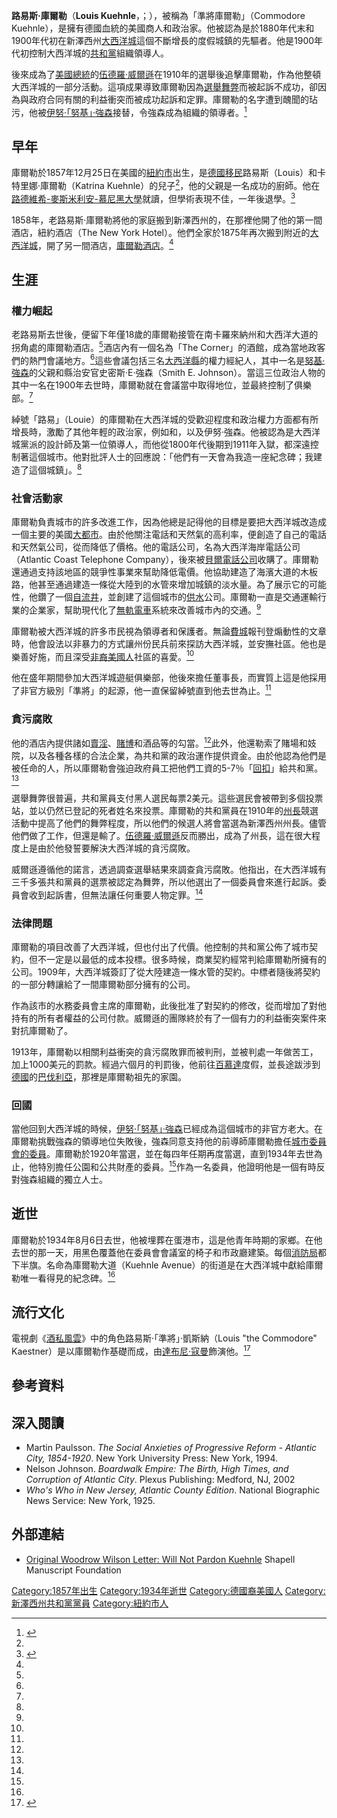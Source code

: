 {{noteTA
|G1=TV
}}
{{Infobox criminal
| name       = 路易斯·庫爾勒<br />Louis Kuehnle
| image_name         = Kuehnle 1916 Atlantic City Police Department Souvenir Book-edit.jpg
| image_alt          = 
| image_caption      = 1916年大西洋城警察局紀念書籍
| birth_date         = {{Birth date|1857|12|25}}
| birth_place        = 美國紐約州[[紐約市|紐約市]]
| death_date         = {{Death date and age|1934|08|06|1857|12|25}}
| death_place        = 美國[[新澤西州|新澤西州]][[大西洋城|大西洋城]]
| nationality        = 美國
| alias              = 準將（The Commodore）
| conviction         = [[利益衝突|利益衝突]]
| conviction_penalty = 6個月
| conviction_status  = 
| occupation         = {{link-en|庫爾勒酒店|Kuehnle's Hotel}}的經營者
}}
'''路易斯·庫爾勒'''（'''Louis Kuehnle'''，{{IPAc-en|ˈ|k|uː|n|l|iː}}；{{bd|1857年|12月25日|1934年|8月6日}}），被稱為「準將庫爾勒」（Commodore Kuehnle），是擁有德國血統的美國商人和政治家。他被認為是於1880年代末和1900年代初在新澤西州[[大西洋城|大西洋城]]這個不斷增長的度假城鎮的先驅者。他是1900年代初控制大西洋城的[[共和黨_(美國)|共和黨]]組織領導人。

後來成為了[[美國總統|美國總統]]的{{link-en|新澤西州州長|Governor of New Jersey}}[[伍德羅·威爾遜|伍德羅·威爾遜]]在1910年的選舉後追擊庫爾勒，作為他整頓大西洋城的一部分活動。這項成果導致庫爾勒因為[[選舉舞弊|選舉舞弊]]而被起訴不成功，卻因為與政府合同有關的利益衝突而被成功起訴和定罪。庫爾勒的名字遭到醜聞的玷污，他被[[伊努·L·強森|伊努·「努基」·強森]]接替，令強森成為組織的領導者。<ref name="exp">{{Cite web |url = http://www.atlanticcityexperience.org/index.php/the-prohibition-era/6-biographies/3-louis-qcommodoreq-kuehnle |title = Louis "Commodore" Kuehnle |publisher = Atlantic City Public Library |language = en |access-date = 2017-04-09 |archive-url = https://web.archive.org/web/20170409121159/http://www.atlanticcityexperience.org/index.php/the-prohibition-era/6-biographies/3-louis-qcommodoreq-kuehnle |archive-date = 2017-04-09 |dead-url = yes }}</ref>

== 早年 ==
庫爾勒於1857年12月25日在美國的[[紐約市|紐約市]]出生，是[[德裔美國人|德國移民]]路易斯（Louis）和卡特里娜·庫爾勒（Katrina Kuehnle）的兒子<ref name="exp" />，他的父親是一名成功的廚師。他在[[慕尼黑大學|路德維希-麥斯米利安-慕尼黑大學]]就讀，但學術表現不佳，一年後退學。<ref name="be-blog">{{Cite web |url = http://theboardwalkempire.blogspot.hk/2010/09/commodore-louis-kuehnle.html |title = The Reign of the Commodore: Louis Kuehnle |publisher = A Boardwalk Empire Blog |language = en |access-date = 2017-04-09 |archive-date = 2017-04-09 |archive-url = https://web.archive.org/web/20170409201931/http://theboardwalkempire.blogspot.hk/2010/09/commodore-louis-kuehnle.html |dead-url = no }}</ref>

1858年，老路易斯·庫爾勒將他的家庭搬到新澤西州的{{link-en|蛋港市 (新澤西州)|Egg Harbor City, New Jersey|蛋港市}}，在那裡他開了他的第一間酒店，紐約酒店（The New York Hotel）。他們全家於1875年再次搬到附近的[[大西洋城|大西洋城]]，開了另一間酒店，[[庫爾勒酒店|庫爾勒酒店]]。<ref name="exp" />

== 生涯 ==
=== 權力崛起 ===
老路易斯去世後，便留下年僅18歲的庫爾勒接管在南卡羅來納州和大西洋大道的拐角處的庫爾勒酒店。<ref name="be-blog" />酒店內有一個名為「The Corner」的酒館，成為當地政客們的熱門會議地方。<ref name="exp" />這些會議包括三名[[大西洋縣|大西洋縣]]的權力經紀人，其中一名是[[努基·強森|努基·強森]]的父親和縣治安官史密斯·E·強森（Smith E. Johnson）。當這三位政治人物的其中一名在1900年去世時，庫爾勒就在會議當中取得地位，並最終控制了俱樂部。<ref name="be-blog" />

綽號「路易」（Louie）的庫爾勒在大西洋城的受歡迎程度和政治權力方面都有所增長時，激勵了其他年輕的政治家，例如{{link-en|哈利·巴哈拉赫|Harry Bacharach|哈利}}和{{link-en|艾薩克·巴哈拉赫|Isaac Bacharach}}，以及伊努·強森。他被認為是大西洋城黨派{{link-en|政治機器|Political machine}}的設計師及第一位領導人，而他從1800年代後期到1911年入獄，都深遠控制著這個城市。他對批評人士的回應說：「他們有一天會為我造一座紀念碑；我建造了這個城鎮」。<ref name="exp" />

=== 社會活動家 ===
庫爾勒負責城市的許多改進工作，因為他總是記得他的目標是要把大西洋城改造成一個主要的美國[[大都市|大都市]]。由於他關注電話和天然氣的高利率，便創造了自己的電話和天然氣公司，從而降低了價格。他的電話公司，名為大西洋海岸電話公司（Atlantic Coast Telephone Company），後來被[[貝爾電話公司|貝爾電話公司]]收購了。庫爾勒還通過支持該地區的競爭性事業來幫助降低電價。他協助建造了海濱大道的木板路，他甚至通過建造一條從大陸到{{link-en|阿布西肯島|Absecon Island}}的水管來增加城鎮的淡水量。為了展示它的可能性，他鑽了一個[[自流含水層|自流井]]，並創建了這個城市的[[供水|供水]]公司。庫爾勒一直是交通運輸行業的企業家，幫助現代化了[[無軌電車|無軌電車]]系統來改善城市內的交通。<ref name="be-blog" />

庫爾勒被大西洋城的許多市民視為領導者和保護者。無論[[費城|費城]]報刊登煽動性的文章時，他會設法以非暴力的方式讓州份民兵前來探訪大西洋城，並安撫社區。他也是樂善好施，而且深受[[非裔美國人|非裔美國人]]社區的喜愛。<ref name="be-blog" />

他在盛年期間參加大西洋城遊艇俱樂部，他後來擔任董事長，而實質上這是他採用了非官方級別「準將」的起源，他一直保留綽號直到他去世為止。<ref name="exp" />

=== 貪污腐敗 ===
他的酒店內提供諸如[[賣淫|賣淫]]、[[賭博|賭博]]和酒品等的勾當。<ref name="exp" />此外，他還勒索了賭場和妓院，以及各種各樣的合法企業，為共和黨的政治運作提供資金。由於他認為他們是被任命的人，所以庫爾勒會強迫政府員工把他們工資的5-7％「[[回扣|回扣]]」給共和黨。<ref name="be-blog" />

選舉舞弊很普遍，共和黨員支付黑人選民每票2美元。這些選民會被帶到多個投票站，並以仍然已登記的死者姓名來投票。庫爾勒的共和黨員在1910年的[[州長|州長]]競選活動中提高了他們的舞弊程度，所以他們的候選人將會當選為新澤西州州長。儘管他們做了工作，但還是輸了。[[伍德羅·威爾遜|伍德羅·威爾遜]]反而勝出，成為了州長，這在很大程度上是由於他發誓要解決大西洋城的貪污腐敗。

威爾遜遵循他的諾言，透過調查選舉結果來調查貪污腐敗。他指出，在大西洋城有三千多張共和黨員的選票被認定為舞弊，所以他選出了一個委員會來進行起訴。委員會收到起訴書，但無法讓任何重要人物定罪。<ref name="be-blog" />

=== 法律問題 ===
庫爾勒的項目改善了大西洋城，但也付出了代價。他控制的共和黨公佈了城市契約，但不一定是以最低的成本投標。很多時候，商業契約經常判給庫爾勒所擁有的公司。1909年，大西洋城簽訂了從大陸建造一條水管的契約。中標者隨後將契約的一部分轉讓給了一間庫爾勒部分擁有的公司。

作為該市的水務委員會主席的庫爾勒，此後批准了對契約的修改，從而增加了對他持有的所有者權益的公司付款。威爾遜的團隊終於有了一個有力的利益衝突案件來對抗庫爾勒了。

1913年，庫爾勒以相關利益衝突的貪污腐敗罪而被判刑，並被判處一年做苦工，加上1000美元的罰款。經過六個月的判罰後，他前往[[百慕達|百慕達]]度假，並長途跋涉到[[德國|德國]]的[[巴伐利亞|巴伐利亞]]，那裡是庫爾勒祖先的家園。

=== 回國 ===
當他回到大西洋城的時候，[[伊努·L·強森|伊努·「努基」·強森]]已經成為這個城市的非官方老大。在庫爾勒挑戰強森的領導地位失敗後，強森同意支持他的前導師庫爾勒擔任[[城市委員會制政府|城市委員會的委員]]。庫爾勒於1920年當選，並在每四年任期再度當選，直到1934年去世為止，他特別擔任公園和公共財產的委員。<ref name="exp" />作為一名委員，他證明他是一個有時反對強森組織的獨立人士。

== 逝世 ==
庫爾勒於1934年8月6日去世，他被埋葬在蛋港市，這是他青年時期的家鄉。在他去世的那一天，用黑色覆蓋他在委員會會議室的椅子和市政廳建築。每個[[消防局|消防局]]都下半旗。名命為庫爾勒大道（Kuehnle Avenue）的街道是在大西洋城中獻給庫爾勒唯一看得見的紀念碑。<ref name="exp" />

== 流行文化 ==
電視劇《[[酒私風雲|酒私風雲]]》中的角色路易斯·「準將」·凱斯納（Louis "the Commodore" Kaestner）是以庫爾勒作基礎而成，由[[達布尼·寇曼|達布尼·寇曼]]飾演他。<ref>{{Cite web |url = https://www.atlanticcityweekly.com/arts_and_entertainment/behind-the-commodore-dabney-coleman/article_c89fad64-cd88-5bb3-b6e9-97b3e7a633e0.html |title = Behind the Commodore: Dabney Coleman |publisher = Atlantic City Weekly |language = en |access-date = 2020-03-23 |archive-date = 2020-03-23 |archive-url = https://web.archive.org/web/20200323110946/https://www.atlanticcityweekly.com/arts_and_entertainment/behind-the-commodore-dabney-coleman/article_c89fad64-cd88-5bb3-b6e9-97b3e7a633e0.html |dead-url = no }}</ref>

== 參考資料 ==
{{Reflist}}

== 深入閱讀 ==
* Martin Paulsson. ''The Social Anxieties of Progressive Reform - Atlantic City, 1854-1920''. New York University Press: New York, 1994.
* Nelson Johnson. ''Boardwalk Empire: The Birth, High Times, and Corruption of Atlantic City''. Plexus Publishing: Medford, NJ, 2002
* ''Who's Who in New Jersey, Atlantic County Edition''. National Biographic News Service: New York, 1925.

== 外部連結 ==
*[http://www.shapell.org/manuscript.aspx?woodrow-wilson-kuehnle Original Woodrow Wilson Letter: Will Not Pardon Kuehnle] Shapell Manuscript Foundation


{{Authority control}}

{{DEFAULTSORT: Kuehnle, Louis}}
[[Category:1857年出生|Category:1857年出生]]
[[Category:1934年逝世|Category:1934年逝世]]
[[Category:德國裔美國人|Category:德國裔美國人]]
[[Category:新澤西州共和黨黨員|Category:新澤西州共和黨黨員]]
[[Category:紐約市人|Category:紐約市人]]